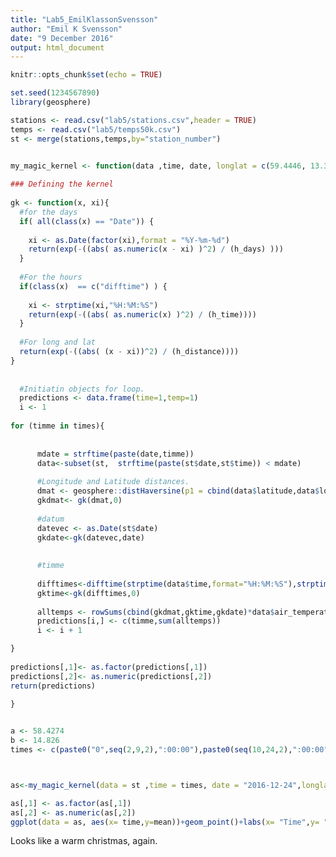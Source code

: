 ```yaml
---
title: "Lab5_EmilKlassonSvensson"
author: "Emil K Svensson"
date: "9 December 2016"
output: html_document
---
```


```r
knitr::opts_chunk$set(echo = TRUE)
```


```r
set.seed(1234567890)
library(geosphere)

stations <- read.csv("lab5/stations.csv",header = TRUE)
temps <- read.csv("lab5/temps50k.csv")
st <- merge(stations,temps,by="station_number")


my_magic_kernel <- function(data ,time, date, longlat = c(59.4446, 13.3374), h_days = 6, h_time = 4, h_distance = 100000){ 
 
### Defining the kernel
  
gk <- function(x, xi){
  #for the days
  if( all(class(x) == "Date")) {
    
    xi <- as.Date(factor(xi),format = "%Y-%m-%d")
    return(exp(-((abs( as.numeric(x - xi) )^2) / (h_days) ))) 
  }
  
  #For the hours
  if(class(x)  == c("difftime") ) {
    
    xi <- strptime(xi,"%H:%M:%S")
    return(exp(-((abs( as.numeric(x) )^2) / (h_time)))) 
  }  
  
  #For long and lat
  return(exp(-((abs( (x - xi))^2) / (h_distance)))) 
}  
  
  
  #Initiatin objects for loop.
  predictions <- data.frame(time=1,temp=1)
  i <- 1 
  
for (timme in times){ 
    
  
      mdate = strftime(paste(date,timme))
      data<-subset(st,  strftime(paste(st$date,st$time)) < mdate)
        
      #Longitude and Latitude distances.  
      dmat <- geosphere::distHaversine(p1 = cbind(data$latitude,data$longitude) , p2 = longlat)
      gkdmat<- gk(dmat,0)
      
      #datum
      datevec <- as.Date(st$date)
      gkdate<-gk(datevec,date)
      
      
      #timme
      
      difftimes<-difftime(strptime(data$time,format="%H:%M:%S"),strptime(timme,format = "%H:%M:%S"),units = "hours")      #timevec <- strptime(data$time,format = "%H:%M:%S")
      gktime<-gk(difftimes,0)
      
      alltemps <- rowSums(cbind(gkdmat,gktime,gkdate)*data$air_temperature)/sum((gkdmat + gkdate + gktime)) 
      predictions[i,] <- c(timme,sum(alltemps))
      i <- i + 1 

}
  
predictions[,1]<- as.factor(predictions[,1])
predictions[,2]<- as.numeric(predictions[,2])
return(predictions) 
  
}


a <- 58.4274 
b <- 14.826
times <- c(paste0("0",seq(2,9,2),":00:00"),paste0(seq(10,24,2),":00:00"))



as<-my_magic_kernel(data = st ,time = times, date = "2016-12-24",longlat = c(a,b), h_days = 7, h_time = 2, h_distance = 100000)

as[,1] <- as.factor(as[,1])
as[,2] <- as.numeric(as[,2])
ggplot(data = as, aes(x= time,y=mean))+geom_point()+labs(x= "Time",y= "Temperature", title = "Temperature och christmas eve")
```

Looks like a warm christmas, again. 